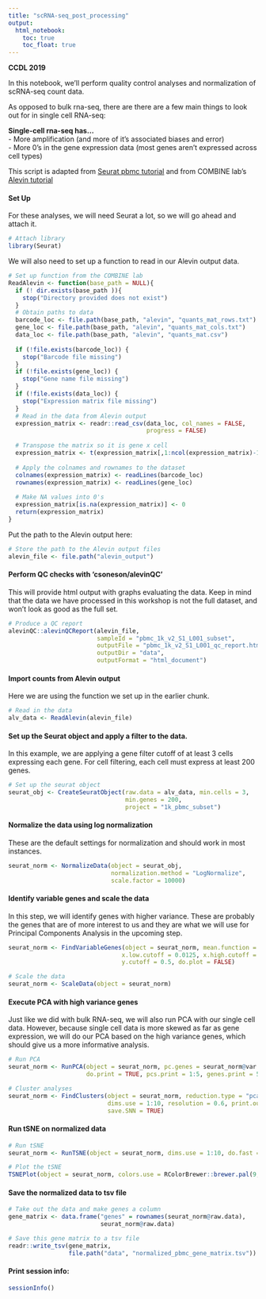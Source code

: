 ```yaml
---
title: "scRNA-seq_post_processing"
output:   
  html_notebook: 
    toc: true
    toc_float: true
---
```


**CCDL 2019**

In this notebook, we'll perform quality control analyses and normalization of 
scRNA-seq count data. 

As opposed to bulk rna-seq, there are there are a few main things to look out for
in single cell RNA-seq:

**Single-cell rna-seq has...**  
- More amplification (and more of it's associated biases and error)  
- More 0's in the gene expression data (most genes aren't expressed across cell types)  

This script is adapted from [Seurat pbmc tutorial](https://satijalab.org/seurat/pbmc3k_tutorial.html) 
and from COMBINE lab's [Alevin tutorial](https://combine-lab.github.io/alevin-tutorial/2018/alevin-seurat/)

#### Set Up 
For these analyses, we will need Seurat a lot, so we will go ahead and attach it.  
```r
# Attach library
library(Seurat)
```

We will also need to set up a function to read in our Alevin output data.
```r
# Set up function from the COMBINE lab
ReadAlevin <- function(base_path = NULL){
  if (! dir.exists(base_path )){
    stop("Directory provided does not exist")
  }
  # Obtain paths to data
  barcode_loc <- file.path(base_path, "alevin", "quants_mat_rows.txt")
  gene_loc <- file.path(base_path, "alevin", "quants_mat_cols.txt")
  data_loc <- file.path(base_path, "alevin", "quants_mat.csv")
    
  if (!file.exists(barcode_loc)) {
    stop("Barcode file missing")
  }
  if (!file.exists(gene_loc)) {
    stop("Gene name file missing")
  }
  if (!file.exists(data_loc)) {
    stop("Expression matrix file missing")
  }
  # Read in the data from Alevin output
  expression_matrix <- readr::read_csv(data_loc, col_names = FALSE, 
                                       progress = FALSE)
  
  # Transpose the matrix so it is gene x cell
  expression_matrix <- t(expression_matrix[,1:ncol(expression_matrix)-1])
  
  # Apply the colnames and rownames to the dataset
  colnames(expression_matrix) <- readLines(barcode_loc)
  rownames(expression_matrix) <- readLines(gene_loc)
    
  # Make NA values into 0's
  expression_matrix[is.na(expression_matrix)] <- 0
  return(expression_matrix)
}
```

Put the path to the Alevin output here:
```r
# Store the path to the Alevin output files
alevin_file <- file.path("alevin_output")
```

#### Perform QC checks with 'csoneson/alevinQC'
This will provide html output with graphs evaluating the data. Keep in mind that 
the data we have processed in this workshop is not the full dataset, and won't 
look as good as the full set.
```r
# Produce a QC report
alevinQC::alevinQCReport(alevin_file,
                         sampleId = "pbmc_1k_v2_S1_L001_subset", 
                         outputFile = "pbmc_1k_v2_S1_L001_qc_report.html", 
                         outputDir = "data",
                         outputFormat = "html_document")
```

#### Import counts from Alevin output
Here we are using the function we set up in the earlier chunk. 
```r
# Read in the data
alv_data <- ReadAlevin(alevin_file)
```

#### Set up the Seurat object and apply a filter to the data. 
In this example, we are applying a gene filter cutoff of at least 3 cells 
expressing each gene. 
For cell filtering, each cell must express at least 200 genes.
```r
# Set up the seurat object 
seurat_obj <- CreateSeuratObject(raw.data = alv_data, min.cells = 3,
                                 min.genes = 200, 
                                 project = "1k_pbmc_subset")
```

#### Normalize the data using log normalization
These are the default settings for normalization and should work in most 
instances. 
```r
seurat_norm <- NormalizeData(object = seurat_obj, 
                             normalization.method = "LogNormalize",
                             scale.factor = 10000)
```

#### Identify variable genes and scale the data
In this step, we will identify genes with higher variance. 
These are probably the genes that are of more interest to us and they are what 
we will use for Principal Components Analysis in the upcoming step.
```r
seurat_norm <- FindVariableGenes(object = seurat_norm, mean.function = ExpMean,
                                x.low.cutoff = 0.0125, x.high.cutoff = 3,
                                y.cutoff = 0.5, do.plot = FALSE)

# Scale the data
seurat_norm <- ScaleData(object = seurat_norm)
```

#### Execute PCA with high variance genes
Just like we did with bulk RNA-seq, we will also run PCA with our single cell data. 
However, because single cell data is more skewed as far as gene expression, we 
will do our PCA based on the high variance genes, which should give us a more 
informative analysis.
```r
# Run PCA
seurat_norm <- RunPCA(object = seurat_norm, pc.genes = seurat_norm@var.genes,
                      do.print = TRUE, pcs.print = 1:5, genes.print = 5)

# Cluster analyses
seurat_norm <- FindClusters(object = seurat_norm, reduction.type = "pca", 
                            dims.use = 1:10, resolution = 0.6, print.output = 0, 
                            save.SNN = TRUE)
```

#### Run tSNE on normalized data
```r
# Run tSNE 
seurat_norm <- RunTSNE(object = seurat_norm, dims.use = 1:10, do.fast = TRUE)

# Plot the tSNE
TSNEPlot(object = seurat_norm, colors.use = RColorBrewer::brewer.pal(9, "Greys"))
```

#### Save the normalized data to tsv file
```r
# Take out the data and make genes a column
gene_matrix <- data.frame("genes" = rownames(seurat_norm@raw.data),
                          seurat_norm@raw.data)

# Save this gene matrix to a tsv file
readr::write_tsv(gene_matrix, 
                 file.path("data", "normalized_pbmc_gene_matrix.tsv"))
```

#### Print session info:
```r
sessionInfo()
```
